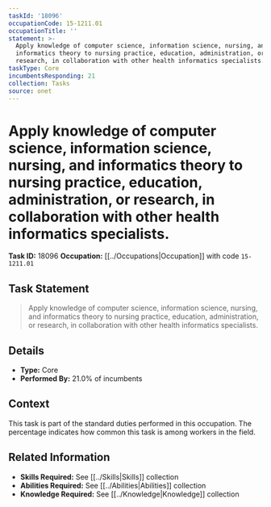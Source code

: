 ```yaml
---
taskId: '18096'
occupationCode: 15-1211.01
occupationTitle: ''
statement: >-
  Apply knowledge of computer science, information science, nursing, and
  informatics theory to nursing practice, education, administration, or
  research, in collaboration with other health informatics specialists.
taskType: Core
incumbentsResponding: 21
collection: Tasks
source: onet
---
```

# Apply knowledge of computer science, information science, nursing, and informatics theory to nursing practice, education, administration, or research, in collaboration with other health informatics specialists.

**Task ID:** 18096
**Occupation:** [[../Occupations|Occupation]] with code `15-1211.01`

## Task Statement

> Apply knowledge of computer science, information science, nursing, and informatics theory to nursing practice, education, administration, or research, in collaboration with other health informatics specialists.

## Details

- **Type:** Core
- **Performed By:** 21.0% of incumbents

## Context

This task is part of the standard duties performed in this occupation. The percentage indicates how common this task is among workers in the field.

## Related Information

- **Skills Required:** See [[../Skills|Skills]] collection
- **Abilities Required:** See [[../Abilities|Abilities]] collection
- **Knowledge Required:** See [[../Knowledge|Knowledge]] collection
